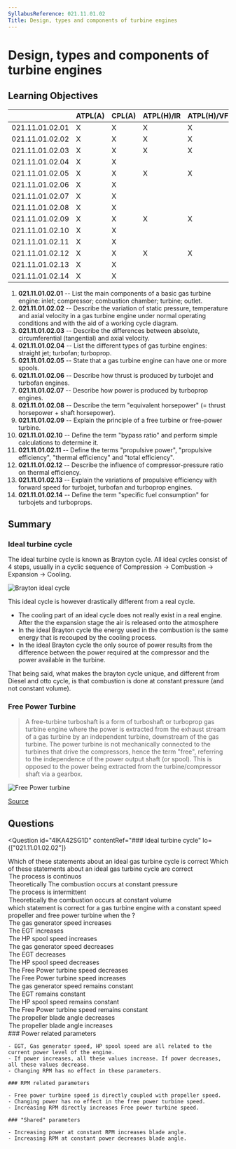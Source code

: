 ```yaml
---
SyllabusReference: 021.11.01.02
Title: Design, types and components of turbine engines
---
```


# Design, types and components of turbine engines

## Learning Objectives

|                 | ATPL(A) | CPL(A) | ATPL(H)/IR | ATPL(H)/VFR | CPL(H) | IR  | CBIR(A) |
| --------------- | ------- | ------ | ---------- | ----------- | ------ | --- | ------- |
| 021.11.01.02.01 | X       | X      | X          | X           | X      |     |         |
| 021.11.01.02.02 | X       | X      | X          | X           | X      |     |         |
| 021.11.01.02.03 | X       | X      | X          | X           | X      |     |         |
| 021.11.01.02.04 | X       | X      |            |             |        |     |         |
| 021.11.01.02.05 | X       | X      | X          | X           | X      |     |         |
| 021.11.01.02.06 | X       | X      |            |             |        |     |         |
| 021.11.01.02.07 | X       | X      |            |             |        |     |         |
| 021.11.01.02.08 | X       | X      |            |             |        |     |         |
| 021.11.01.02.09 | X       | X      | X          | X           | X      |     |         |
| 021.11.01.02.10 | X       | X      |            |             |        |     |         |
| 021.11.01.02.11 | X       | X      |            |             |        |     |         |
| 021.11.01.02.12 | X       | X      | X          | X           | X      |     |         |
| 021.11.01.02.13 | X       | X      |            |             |        |     |         |
| 021.11.01.02.14 | X       | X      |            |             |        |     |         |

1. **021.11.01.02.01** -- List the main components of a basic gas turbine
   engine: inlet; compressor; combustion chamber; turbine; outlet.
2. **021.11.01.02.02** -- Describe the variation of static pressure, temperature
   and axial velocity in a gas turbine engine under normal operating conditions
   and with the aid of a working cycle diagram.
3. **021.11.01.02.03** -- Describe the differences between absolute,
   circumferential (tangential) and axial velocity.
4. **021.11.01.02.04** -- List the different types of gas turbine engines:
   straight jet; turbofan; turboprop.
5. **021.11.01.02.05** -- State that a gas turbine engine can have one or more
   spools.
6. **021.11.01.02.06** -- Describe how thrust is produced by turbojet and
   turbofan engines.
7. **021.11.01.02.07** -- Describe how power is produced by turboprop engines.
8. **021.11.01.02.08** -- Describe the term "equivalent horsepower" (= thrust
   horsepower + shaft horsepower).
9. **021.11.01.02.09** -- Explain the principle of a free turbine or free-power
   turbine.
10. **021.11.01.02.10** -- Define the term "bypass ratio" and perform simple
    calculations to determine it.
11. **021.11.01.02.11** -- Define the terms "propulsive power", "propulsive
    efficiency", "thermal efficiency" and "total efficiency".
12. **021.11.01.02.12** -- Describe the influence of compressor-pressure ratio
    on thermal efficiency.
13. **021.11.01.02.13** -- Explain the variations of propulsive efficiency with
    forward speed for turbojet, turbofan and turboprop engines.
14. **021.11.01.02.14** -- Define the term "specific fuel consumption" for
    turbojets and turboprops.

## Summary

### Ideal turbine cycle

The ideal turbine cycle is known as Brayton cycle. All ideal cycles consist of 4
steps, usually in a cyclic sequence of Compression -> Combustion -> Expansion ->
Cooling.

![Brayton ideal cycle](images/021.11.01.2-02.png)

This ideal cycle is however drastically different from a real cycle.

- The cooling part of an ideal cycle does not really exist in a real engine.
  After the the expansion stage the air is released onto the atmosphere
- In the ideal Brayton cycle the energy used in the combustion is the same
  energy that is recouped by the cooling process.
- In the ideal Brayton cycle the only source of power results from the
  difference between the power required at the compressor and the power
  available in the turbine.

That being said, what makes the brayton cycle unique, and different from Diesel
and otto cycle, is that combustion is done at constant pressure (and not
constant volume).

### Free Power Turbine

> A free-turbine turboshaft is a form of turboshaft or turboprop gas turbine
> engine where the power is extracted from the exhaust stream of a gas turbine
> by an independent turbine, downstream of the gas turbine. The power turbine is
> not mechanically connected to the turbines that drive the compressors, hence
> the term "free", referring to the independence of the power output shaft (or
> spool). This is opposed to the power being extracted from the
> turbine/compressor shaft via a gearbox.

![Free Power turbine](images/021.11.01.2-01.png)

[Source](https://en.wikipedia.org/wiki/Free-turbine_turboshaft)

## Questions

<Question
  id="4IKA42SG1D"
  contentRef="### Ideal turbine cycle"
  lo={["021.11.01.02.02"]}
>
  <Text variant="oneCorrect">
    Which of these statements about an ideal gas turbine cycle is correct
  </Text>
  <Text variant="oneTwo">
    Which of these statements about an ideal gas turbine cycle are correct
  </Text>
  <Option key="1" alwaysCorrect>
    The process is continuos
  </Option>
  <Option key="2" alwaysCorrect>
    Theoretically The combustion occurs at constant pressure
  </Option>
  <Option key="1">The process is intermittent</Option>
  <Option key="2">
    Theoretically the combustion occurs at constant volume
  </Option>
</Question>

<Question id="EZZV2N5LJ0"  lo="021.11.01.02.09" >
  <Text  variant="oneTwo">
    which statement is correct for a gas turbine engine with a constant speed
    propeller and free power turbine when the <Subject />?
  </Text>
  <Option  subject={[["Power setting is increased"]]}>
    The gas generator speed increases
  </Option>
  <Option  subject={[["Power setting is increased"]]}>
    The EGT increases
  </Option>
  <Option  subject={[["Power setting is increased"]]}>
    The HP spool speed increases
  </Option>
  <Option  subject={[["Power setting is decreased"]]}>
    The gas generator speed decreases
  </Option>
  <Option  subject={[["Power setting is decreased"]]}>
    The EGT decreases
  </Option>
  <Option  subject={[["Power setting is decreased"]]}>
    The HP spool speed decreases
  </Option>
  <Option  subject={[["Propeller RPM setting is decreased"]]}>
    The Free Power turbine speed decreases
  </Option>
  <Option  subject={[["Propeller RPM setting is increased"]]}>
    The Free Power turbine speed increases
  </Option>
  <Option  subject={[["Propeller RPM setting is decreased"], ["Propeller RPM setting is increased"]]}>
    The gas generator speed remains constant
  </Option>
  <Option  subject={[["Propeller RPM setting is decreased"], ["Propeller RPM setting is increased"]]}>
    The EGT remains constant
  </Option>
  <Option  subject={[["Propeller RPM setting is decreased"], ["Propeller RPM setting is increased"]]}>
    The HP spool speed remains constant
  </Option>
  <Option  subject={[["Power setting is increased"], ["Power setting is decreased"]]}>
    The Free Power turbine speed remains constant
  </Option>
  <Option  subject={[["Power setting is decreased"], ["Propeller RPM setting is increased"]]}>
    The propeller blade angle decreases
  </Option>
  <Option  subject={[["Power setting is increased"], ["Propeller RPM setting is decreased"]]}>
    The propeller blade angle increases
  </Option>
  <Explanation>
    ### Power related parameters

    - EGT, Gas generator speed, HP spool speed are all related to the current power level of the engine.
    - If power increases, all these values increase. If power decreases, all these values decrease.
    - Changing RPM has no effect in these parameters.

    ### RPM related parameters

    - Free power turbine speed is directly coupled with propeller speed.
    - Changing power has no effect in the free power turbine speed.
    - Increasing RPM directly increases Free power turbine speed.

    ### "Shared" parameters

    - Increasing power at constant RPM increases blade angle.
    - Increasing RPM at constant power decreases blade angle.

   </Explanation>
</Question>
